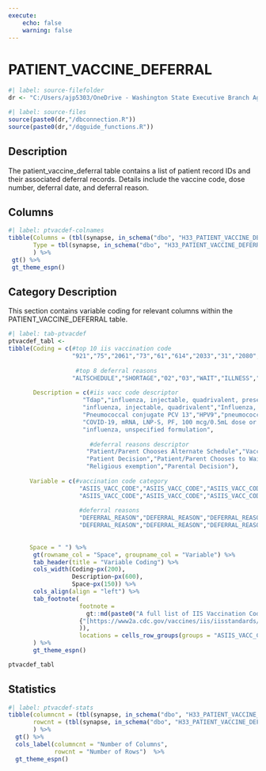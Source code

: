```yaml
---
execute:
    echo: false
    warning: false
---
```


# PATIENT_VACCINE_DEFERRAL {.unnumbered}

```r
#| label: source-filefolder
dr <- "C:/Users/ajp5303/OneDrive - Washington State Executive Branch Agencies/source_scripts"
```

```r
#| label: source-files
source(paste0(dr,"/dbconnection.R"))
source(paste0(dr,"/dqguide_functions.R"))
```

## Description

The patient_vaccine_deferral table contains a list of patient record IDs and their associated deferral records. Details include the vaccine code, dose number, deferral date, and deferral reason.

## Columns

```r
#| label: ptvacdef-colnames
tibble(Columns = (tbl(synapse, in_schema("dbo", "H33_PATIENT_VACCINE_DEFERRAL")) %>% colnames()),
       Type = tbl(synapse, in_schema("dbo", "H33_PATIENT_VACCINE_DEFERRAL")) %>% head(1) %>% as_tibble() %>% sapply(class)
       ) %>%
 gt() %>%
 gt_theme_espn()
```

## Category Description

This section contains variable coding for relevant columns within the PATIENT_VACCINE_DEFERRAL table.

```r
#| label: tab-ptvacdef
ptvacdef_tabl <-
tibble(Coding = c(#top 10 iis vaccination code 
                  "921","75","2061","73","61","614","2033","31","2080","108",
                  
                   #top 8 deferral reasons
                  "ALTSCHEDULE","SHORTAGE","02","03","WAIT","ILLNESS","01","00"), 
                  
       Description = c(#iis vacc code descriptor
                     "Tdap","influenza, injectable, quadrivalent, preservative free","zoster recombinant",
                     "influenza, injectable, quadrivalent","Influenza, seasonal, injectable",
                     "Pneumococcal conjugate PCV 13","HPV9","pneumococcal polysaccharide PPV23",
                     "COVID-19, mRNA, LNP-S, PF, 100 mcg/0.5mL dose or 50 mcg/0.25mL dose",
                     "influenza, unspecified formulation",
                      
                       #deferral reasons descriptor
                      "Patient/Parent Chooses Alternate Schedule","Vaccine Shortage","Other",
                      "Patient Decision","Patient/Parent Chooses to Wait","Temporary Acute Illness",
                      "Religious exemption","Parental Decision"),
                  
      Variable = c(#vaccination code category
                    "ASIIS_VACC_CODE","ASIIS_VACC_CODE","ASIIS_VACC_CODE","ASIIS_VACC_CODE","ASIIS_VACC_CODE",
                    "ASIIS_VACC_CODE","ASIIS_VACC_CODE","ASIIS_VACC_CODE","ASIIS_VACC_CODE","ASIIS_VACC_CODE",
                    
                    #deferral reasons 
                    "DEFERRAL_REASON","DEFERRAL_REASON","DEFERRAL_REASON","DEFERRAL_REASON","DEFERRAL_REASON",
                    "DEFERRAL_REASON","DEFERRAL_REASON","DEFERRAL_REASON"),
                    
                    
      Space = " ") %>%
       gt(rowname_col = "Space", groupname_col = "Variable") %>%
       tab_header(title = "Variable Coding") %>%
       cols_width(Coding~px(200),
                  Description~px(600),
                  Space~px(150)) %>%
       cols_align(align = "left") %>%
       tab_footnote(
                    footnote = 
                      gt::md(paste0("A full list of IIS Vaccination Codes is available at: ",
                    {"[https://www2a.cdc.gov/vaccines/iis/iisstandards/?rpt=cpt](https://stateofwa.sharepoint.com/:x:/r/sites/DOH-oiinformatics/Shared%20Documents/CEDAR/CEDAR%20Data%20Dictionaries/ASIIS_Vacc_Code%20Values%20Table%20with%20CDC%20and%20CPT%20Codes.xlsx?d=w58a7246c67aa491fbfef19172d5ca393&csf=1&web=1&e=rIrViQ)"}
                    )),
                    locations = cells_row_groups(groups = "ASIIS_VACC_CODE")
       ) %>%
       gt_theme_espn()

ptvacdef_tabl
```

## Statistics

```r
#| label: ptvacdef-stats
tibble(columncnt = (tbl(synapse, in_schema("dbo", "H33_PATIENT_VACCINE_DEFERRAL")) %>% ncol()),
       rowcnt = (tbl(synapse, in_schema("dbo", "H33_PATIENT_VACCINE_DEFERRAL"))) %>% nrow2()
       ) %>%
  gt() %>%
  cols_label(columncnt = "Number of Columns",
             rowcnt = "Number of Rows")  %>%
  gt_theme_espn()
```
